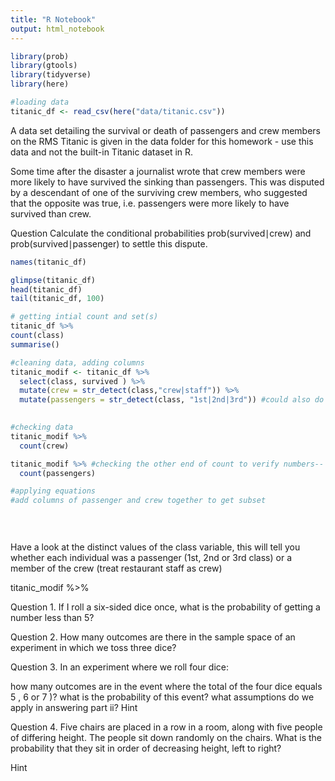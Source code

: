 ```yaml
---
title: "R Notebook"
output: html_notebook
---
```

```r
library(prob)
library(gtools)
library(tidyverse)
library(here)
```
```r
#loading data
titanic_df <- read_csv(here("data/titanic.csv"))
```
A data set detailing the survival or death of passengers and crew members on the RMS Titanic is given in the data folder for this homework - use this data and not the built-in Titanic dataset in R.

Some time after the disaster a journalist wrote that crew members were more likely to have survived the sinking than passengers. This was disputed by a descendant of one of the surviving crew members, who suggested that the opposite was true, i.e. passengers were more likely to have survived than crew.

Question
Calculate the conditional probabilities prob(survived∣crew)
 and prob(survived∣passenger)
 to settle this dispute.

```r
names(titanic_df)
```
```r
glimpse(titanic_df)
head(titanic_df)
tail(titanic_df, 100)
```
```r
# getting intial count and set(s)
titanic_df %>% 
count(class)
summarise()
```

```r
#cleaning data, adding columns
titanic_modif <- titanic_df %>% 
  select(class, survived ) %>% 
  mutate(crew = str_detect(class,"crew|staff")) %>% 
  mutate(passengers = str_detect(class, "1st|2nd|3rd")) #could also do a negate of previous mutation, but want to do a different method to verify numbers
  
```


```r
#checking data
titanic_modif %>% 
  count(crew)

titanic_modif %>% #checking the other end of count to verify numbers-- seems to match
  count(passengers)
```


```r
#applying equations
#add columns of passenger and crew together to get subset

  
  

```





Have a look at the distinct values of the class variable, this will tell you whether each individual was a passenger (1st, 2nd or 3rd class) or a member of the crew (treat restaurant staff as crew)

titanic_modif %>% 





Question 1.
If I roll a six-sided dice once, what is the probability of getting a number less than 5?


Question 2.
How many outcomes are there in the sample space of an experiment in which we toss three dice?



Question 3.
In an experiment where we roll four dice:

how many outcomes are in the event where the total of the four dice equals 5
, 6
 or 7
)?
what is the probability of this event?
what assumptions do we apply in answering part ii?
 Hint


Question 4.
Five chairs are placed in a row in a room, along with five people of differing height. The people sit down randomly on the chairs. What is the probability that they sit in order of decreasing height, left to right?

 Hint


